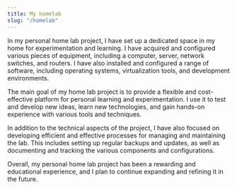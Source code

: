 ```yaml
---
title: My homelab
slug: "/homelab"
---
```


In my personal home lab project, I have set up a dedicated space in my home for experimentation and learning. I have acquired and configured various pieces of equipment, including a computer, server, network switches, and routers. I have also installed and configured a range of software, including operating systems, virtualization tools, and development environments.

The main goal of my home lab project is to provide a flexible and cost-effective platform for personal learning and experimentation. I use it to test and develop new ideas, learn new technologies, and gain hands-on experience with various tools and techniques.

In addition to the technical aspects of the project, I have also focused on developing efficient and effective processes for managing and maintaining the lab. This includes setting up regular backups and updates, as well as documenting and tracking the various components and configurations.

Overall, my personal home lab project has been a rewarding and educational experience, and I plan to continue expanding and refining it in the future.